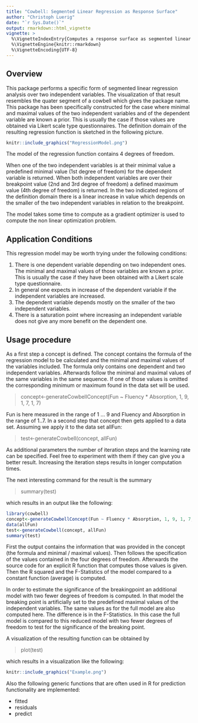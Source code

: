 ```yaml
---
title: "Cowbell: Segmented Linear Regression as Response Surface"
author: "Christoph Luerig"
date: "`r Sys.Date()`"
output: rmarkdown::html_vignette
vignette: >
  %\VignetteIndexEntry{Computes a response surface as segmented linear regression that resembles a cowbell}
  %\VignetteEngine{knitr::rmarkdown}
  %\VignetteEncoding{UTF-8}
---
```


## Overview

This package performs a specific form of segmented linear regression analysis over two independent variables. The visualization of that result resembles the quater segment of a cowbell which gives the package name. This package has been specifically constructed for the case where minimal and maximal values of the two independent variables and of the dependent variable are known a prior. 
This is usually the case if those values are obtained via Likert scale type questionnaires. The definition domain of the resulting regression
function is sketched in the following picture.
```r
knitr::include_graphics("RegressionModel.png")
```

The model of the regression function contains 4 degrees of freedom.

When one of the two independent variables is at their minimal value a predefined minimal value (1st degree of freedom) for the dependent variable is returned. When both independent variables are over their breakpoint value (2nd and 3rd degree of freedom) a defined maximum value (4th degree of freedom) is returned. In the two indicated regions of the definition domain there is a linear increase in value which depends on the smaller of the two independent variables in relation to the breakpoint. 

The model takes some time to compute as a gradient optimizer is used to compute the non linear optimization problem.   


## Application  Conditions
This regression model may be worth trying under the following conditions:

1. There is one dependent variable depending on two independent ones. The minimal and maximal values of those variables are known a prior. This is usually the case if they have been obtained with a Likert scale type questionnaire.
1. In general one expects in increase of the dependent variable if the independent variables are increased.
1. The dependent variable depends mostly on the smaller of the two independent variables.
1. There is a saturation point where increasing an independent variable does not give any more benefit on the dependent one.


## Usage procedure

As a first step a concept is defined. The concept contains the formula of the regression model to be calculated and 
the minimal and maximal values of the variables included. The formula only contains one dependent and two independent 
variables. Afterwards follow the minimal and maximal values of the same variables in the same sequence. If one of those values is omitted the corresponding minimum or maximum found in the data set will be used. 

> concept<-generateCowbellConcept(Fun ~ Fluency * Absorption, 1, 9, 1, 7, 1, 7)

Fun is here measured in the range of 1 ... 9 and Fluency and Absorption in the range of 1..7.
In a second step that concept then gets applied to a data set. Assuming we apply it to the data set allFun:

> test<-generateCowbell(concept, allFun)

As additional parameters the number of iteration steps and the learning rate can be specified. Feel free to experiment
with them if they can give you a better result. Increasing the iteration steps results in longer computation times.

The next interesting command for the result is the summary

> summary(test)

which results in an output like the following:

```r
library(cowbell)
concept<-generateCowbellConcept(Fun ~ Fluency * Absorption, 1, 9, 1, 7, 1, 7)
data(allFun)
test<-generateCowbell(concept, allFun)
summary(test)
```

First the output contains the information that was provided in the concept (the formula and minimal / maximal values).
Then follows the specification of the values contained in the four degrees of freedom. Afterwards the source code for an explicit R function that computes those values is given. Then the R squared and the F-Statistics of the model compared to a constant function (average) is computed.

In order to estimate the significance of the breakingpoint an additional model with two fewer degrees of freedom is computed. In that model the breaking point is artificially set to the predefined maximal values of the independent variables.  The same values as for the full model are also computed here. The difference is in the F-Statistics. In this case the full model is compared to this reduced model with two fewer degrees of freedom to test for the significance of the breaking point.

A visualization of the resulting function can be obtained by 

> plot(test)

which results in a visualization like the following:

```r
knitr::include_graphics("Example.png")
```

Also the following generic functions that are often used in R for prediction functionality are implemented:

* fitted
* residuals
* predict



